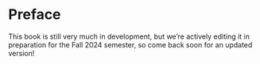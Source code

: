 # Preface {#sec-preface .unnumbered}

This book is still very much in development, but we're actively editing it in preparation for the Fall 2024 semester, so come back soon for an updated version!
